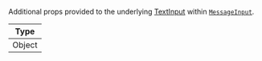 Additional props provided to the underlying [TextInput](https://reactnative.dev/docs/textinput#props) within [`MessageInput`](../../../ui-components/message-input.mdx).

| Type   |
| ------ |
| Object |
